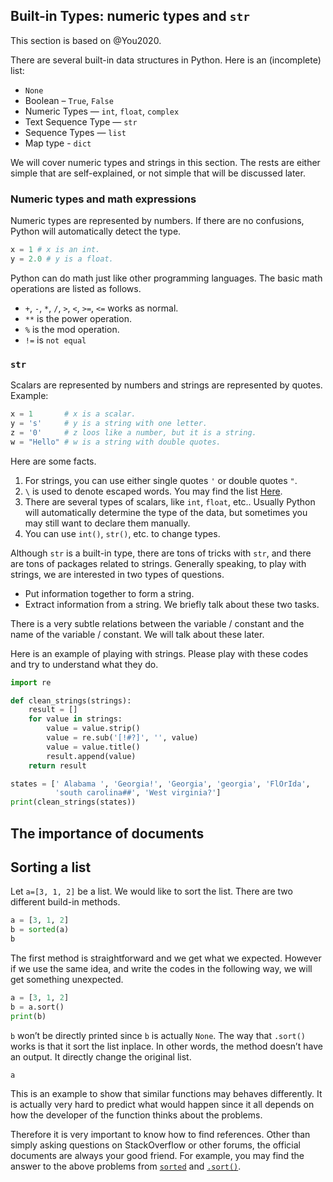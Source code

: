 
## Built-in Types: numeric types and `str` {#sec-path}

This section is based on @You2020.

There are several built-in data structures in Python. Here is an (incomplete) list:

- `None`
- Boolean -- `True`, `False`
- Numeric Types — `int`, `float`, `complex`
- Text Sequence Type — `str`
- Sequence Types — `list`
- Map type - `dict`

We will cover numeric types and strings in this section. The rests are either simple that are self-explained, or not simple that will be discussed later.



### Numeric types and math expressions
Numeric types are represented by numbers. If there are no confusions, Python will automatically detect the type. 
```python
x = 1 # x is an int.
y = 2.0 # y is a float.
```
Python can do math just like other programming languages. The basic math operations are listed as follows.

- `+`, `-`, `*`, `/`, `>`, `<`, `>=`, `<=` works as normal.
- `**` is the power operation.
- `%` is the mod operation.
- `!=` is `not equal`

### `str`
Scalars are represented by numbers and strings are represented by quotes. Example:
```python
x = 1       # x is a scalar.
y = 's'     # y is a string with one letter.
z = '0'     # z loos like a number, but it is a string.
w = "Hello" # w is a string with double quotes.
```
Here are some facts.

1. For strings, you can use either single quotes `'` or double quotes `"`.
2. `\` is used to denote escaped words. You may find the list [Here](https://www.w3schools.com/python/gloss_python_escape_characters.asp). 
3. There are several types of scalars, like `int`, `float`, etc.. Usually Python will automatically determine the type of the data, but sometimes you may still want to declare them manually.
4. You can use `int()`, `str()`, etc. to change types.

Although `str` is a built-in type, there are tons of tricks with `str`, and there are tons of packages related to strings. Generally speaking, to play with strings, we are interested in two types of questions.

- Put information together to form a string.
- Extract information from a string.
We briefly talk about these two tasks.



::: {.callout-note}
There is a very subtle relations between the variable / constant and the name of the variable / constant. We will talk about these later.
:::


::: {#exm-}
Here is an example of playing with strings. Please play with these codes and try to understand what they do.

```python
import re

def clean_strings(strings):
    result = []
    for value in strings:
        value = value.strip()
        value = re.sub('[!#?]', '', value)
        value = value.title()
        result.append(value)
    return result

states = [' Alabama ', 'Georgia!', 'Georgia', 'georgia', 'FlOrIda',
          'south carolina##', 'West virginia?']
print(clean_strings(states))
```

:::



::: {.callout-note collapse=true}
## The importance of documents


::: {#exm-}
## Sorting a list
Let `a=[3, 1, 2]` be a list. We would like to sort the list. There are two different build-in methods. 

```python
a = [3, 1, 2]
b = sorted(a)
b
```
The first method is straightforward and we get what we expected. However if we use the same idea, and write the codes in the following way, we will get something unexpected. 

```python
a = [3, 1, 2]
b = a.sort()
print(b)
```
`b` won't be directly printed since `b` is actually `None`. The way that `.sort()` works is that it sort the list inplace. In other words, the method doesn't have an output. It directly change the original list.

```python
a
```
:::


This is an example to show that similar functions may behaves differently. It is actually very hard to predict what would happen since it all depends on how the developer of the function thinks about the problems.

Therefore it is very important to know how to find references. Other than simply asking questions on StackOverflow or other forums, the official documents are always your good friend. For example, you may find the answer to the above problems from [`sorted`](https://docs.python.org/3/library/functions.html#sorted) and [`.sort()`](https://docs.python.org/3/library/stdtypes.html#list.sort).


:::